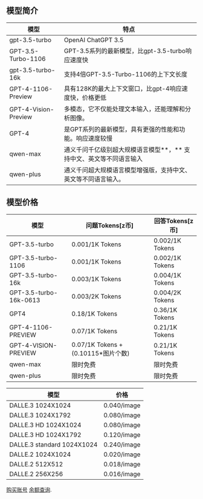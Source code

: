 ## 模型简介

| 模型                 | 特点                                                                |
| -------------------- | ------------------------------------------------------------------- |
| gpt-3.5-turbo        | OpenAI ChatGPT 3.5                                                  |
| GPT-3.5-Turbo-1106   | GPT-3.5系列的最新模型，比gpt-3.5-turbo响应速度快                    |
| gpt-3.5-turbo-16k    | 支持4倍GPT-3.5-Turbo-1106的上下文长度                               |
| GPT-4-1106-Preview   | 具有128K的最大上下文窗口，比gpt-4响应速度快，价格更低               |
| GPT-4-Vision-Preview | 多模态，它不仅能处理文本输入，还能理解和分析图像。                  |
| GPT-4                | 是GPT系列的最新模型，具有更强的性能和功能。响应速度较慢             |
| qwen-max             | 通义千问千亿级别超大规模语言模型**，** 支持中文、英文等不同语言输入 |
| qwen-plus            | 通义千问超大规模语言模型增强版，支持中文、英文等不同语言输入。      |

## 模型价格

| 模型                   | **问题Tokens[z币]**           | **回答Tokens[z币]** |
| ---------------------- | ----------------------------------- | ------------------------- |
| GPT-3.5-turbo          | 0.001/1K Tokens                     | 0.002/1K Tokens           |
| GPT-3.5-turbo-1106     | 0.001/1K Tokens                     | 0.002/1K Tokens           |
| GPT-3.5-turbo-16k      | 0.003/1K Tokens                     | 0.004/1K Tokens           |
| GPT-3.5-turbo-16k-0613 | 0.003/2K Tokens                     | 0.004/2K Tokens           |
| GPT4                   | 0.18/1K Tokens                      | 0.36/1K Tokens            |
| GPT-4-1106-PREVIEW     | 0.07/1K Tokens                      | 0.21/1K Tokens            |
| GPT-4-VISION-PREVIEW   | 0.07/1K Tokens + (0.10115*图片个数) | 0.21/1K Tokens            |
| qwen-max               | 限时免费                            | 限时免费                  |
| qwen-plus              | 限时免费                            | 限时免费                  |

| 模型                       | 价格        |
| -------------------------- | ----------- |
| DALLE.3 1024X1024          | 0.040/image |
| DALLE.3 1024X1792          | 0.080/image |
| DALLE.3 HD 1024X1024       | 0.080/image |
| DALLE.3 HD 1024X1792       | 0.120/image |
| DALLE.3 standard 1024X1024 | 0.240/image |
| DALLE.2 1024X1024          | 0.020/image |
| DALLE.2 512X512            | 0.018/image |
| DALLE.2 256X256            | 0.016/image |

[购买账号](https://shop.lyzplus.cn/) [余额查询](https://www.lyzplus.cn/gptquota).
